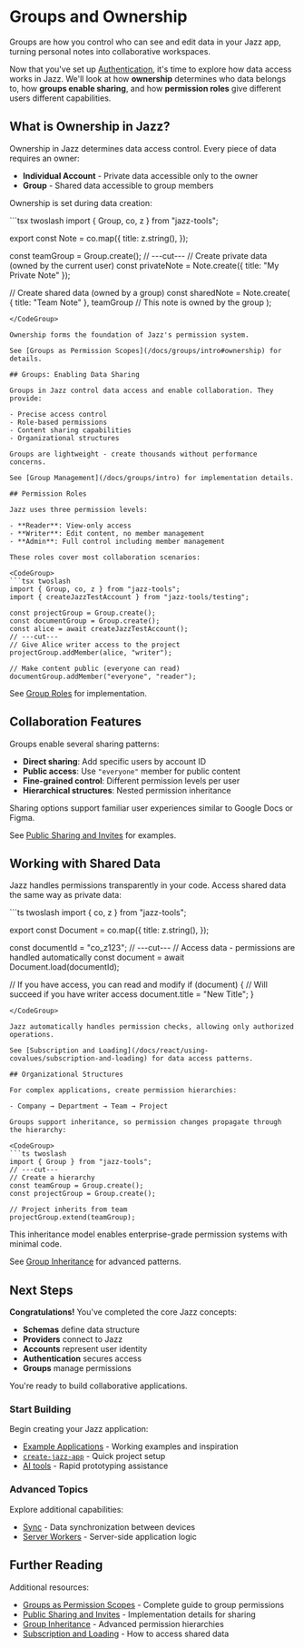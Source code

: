 
# Groups and Ownership

Groups are how you control who can see and edit data in your Jazz app, turning personal notes into collaborative workspaces.

Now that you've set up [Authentication](/docs/building-with-jazz/authentication), it's time to explore how data access works in Jazz. We'll look at how **ownership** determines who data belongs to, how **groups enable sharing**, and how **permission roles** give different users different capabilities.

## What is Ownership in Jazz?

Ownership in Jazz determines data access control. Every piece of data requires an owner:

- **Individual Account** - Private data accessible only to the owner
- **Group** - Shared data accessible to group members

Ownership is set during data creation:

<CodeGroup>
```tsx twoslash
import { Group, co, z } from "jazz-tools";

export const Note = co.map({
  title: z.string(),
});

const teamGroup = Group.create();
// ---cut---
// Create private data (owned by the current user)
const privateNote = Note.create({ 
  title: "My Private Note"
});

// Create shared data (owned by a group)
const sharedNote = Note.create(
  { title: "Team Note" },
  teamGroup // This note is owned by the group
);
```
</CodeGroup>

Ownership forms the foundation of Jazz's permission system.

See [Groups as Permission Scopes](/docs/groups/intro#ownership) for details.

## Groups: Enabling Data Sharing

Groups in Jazz control data access and enable collaboration. They provide:

- Precise access control
- Role-based permissions
- Content sharing capabilities
- Organizational structures

Groups are lightweight - create thousands without performance concerns.

See [Group Management](/docs/groups/intro) for implementation details.

## Permission Roles

Jazz uses three permission levels:

- **Reader**: View-only access
- **Writer**: Edit content, no member management
- **Admin**: Full control including member management

These roles cover most collaboration scenarios:

<CodeGroup>
```tsx twoslash
import { Group, co, z } from "jazz-tools";
import { createJazzTestAccount } from "jazz-tools/testing";

const projectGroup = Group.create();
const documentGroup = Group.create();
const alice = await createJazzTestAccount();
// ---cut---
// Give Alice writer access to the project
projectGroup.addMember(alice, "writer");

// Make content public (everyone can read)
documentGroup.addMember("everyone", "reader");
```
</CodeGroup>

See [Group Roles](/docs/groups/intro#roles) for implementation.

## Collaboration Features

Groups enable several sharing patterns:

- **Direct sharing**: Add specific users by account ID
- **Public access**: Use `"everyone"` member for public content
- **Fine-grained control**: Different permission levels per user
- **Hierarchical structures**: Nested permission inheritance

Sharing options support familiar user experiences similar to Google Docs or Figma.

See [Public Sharing and Invites](/docs/groups/sharing) for examples.

## Working with Shared Data

Jazz handles permissions transparently in your code. Access shared data the same way as private data:

<CodeGroup>
```ts twoslash
import { co, z } from "jazz-tools";

export const Document = co.map({
  title: z.string(),
});

const documentId = "co_z123";
// ---cut---
// Access data - permissions are handled automatically
const document = await Document.load(documentId);

// If you have access, you can read and modify
if (document) {
  // Will succeed if you have writer access
  document.title = "New Title"; 
}
```
</CodeGroup>

Jazz automatically handles permission checks, allowing only authorized operations.

See [Subscription and Loading](/docs/react/using-covalues/subscription-and-loading) for data access patterns.

## Organizational Structures

For complex applications, create permission hierarchies:

- Company → Department → Team → Project

Groups support inheritance, so permission changes propagate through the hierarchy:

<CodeGroup>
```ts twoslash
import { Group } from "jazz-tools";
// ---cut---
// Create a hierarchy
const teamGroup = Group.create();
const projectGroup = Group.create();

// Project inherits from team
projectGroup.extend(teamGroup);
```
</CodeGroup>

This inheritance model enables enterprise-grade permission systems with minimal code.

See [Group Inheritance](/docs/groups/inheritance) for advanced patterns.

## Next Steps

**Congratulations!** You've completed the core Jazz concepts:
- **Schemas** define data structure
- **Providers** connect to Jazz
- **Accounts** represent user identity
- **Authentication** secures access
- **Groups** manage permissions

You're ready to build collaborative applications.

### Start Building

Begin creating your Jazz application:
- [Example Applications](/docs/examples) - Working examples and inspiration
- [`create-jazz-app`](/docs/tools/create-jazz-app) - Quick project setup
- [AI tools](/docs/ai-tools) - Rapid prototyping assistance

### Advanced Topics

Explore additional capabilities:
- [Sync](/docs/building-with-jazz/sync) - Data synchronization between devices
- [Server Workers](/docs/building-with-jazz/server-workers) - Server-side application logic

## Further Reading

Additional resources:

- [Groups as Permission Scopes](/docs/groups/intro) - Complete guide to group permissions
- [Public Sharing and Invites](/docs/groups/sharing) - Implementation details for sharing
- [Group Inheritance](/docs/groups/inheritance) - Advanced permission hierarchies
- [Subscription and Loading](/docs/react/using-covalues/subscription-and-loading) - How to access shared data
